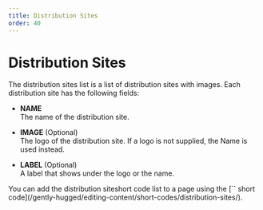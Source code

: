 ```yaml
---
title: Distribution Sites
order: 40
---
```

# Distribution Sites

The distribution sites list is a list of distribution sites with images. Each distribution site has the following fields:

* **NAME**\
    The name of the distribution site.

* **IMAGE** (Optional)\
    The logo of the distribution site. If a logo is not supplied, the Name is used instead.  

* **LABEL** (Optional)\
    A label that shows under the logo or the name.

<Aside>
    You can add the distribution siteshort code list to a page using the [`<DistributionSites />` short code](/gently-hugged/editing-content/short-codes/distribution-sites/). 
</Aside>